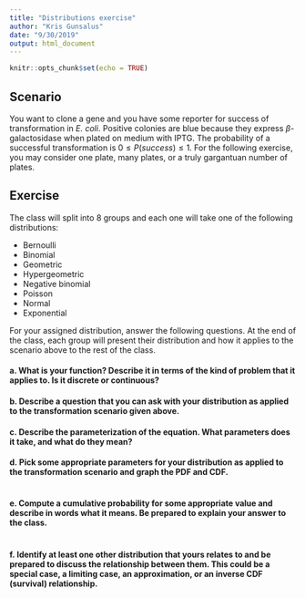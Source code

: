 ```yaml
---
title: "Distributions exercise"
author: "Kris Gunsalus"
date: "9/30/2019"
output: html_document
---
```


```r
knitr::opts_chunk$set(echo = TRUE)
```

## Scenario

You want to clone a gene and you have some reporter for success of transformation in *E. coli*. Positive colonies are blue because they express $\beta$-galactosidase when plated on medium with IPTG. The probability of a successful transformation is $0 \le P(success) \le 1$. For the following exercise, you may consider one plate, many plates, or a truly gargantuan number of plates.

## Exercise

The class will split into 8 groups and each one will take one of the following distributions:

- Bernoulli
- Binomial
- Geometric
- Hypergeometric
- Negative binomial
- Poisson
- Normal
- Exponential

For your assigned distribution, answer the following questions. At the end of the class, each group will present their distribution and how it applies to the scenario above to the rest of the class.

#### a. What is your function? Describe it in terms of the kind of problem that it applies to. Is it discrete or continuous?

<!-- Insert your answer below. -->


#### b. Describe a question that you can ask with your distribution as applied to the transformation scenario given above.

<!-- Insert your answer below. -->


#### c. Describe the parameterization of the equation. What parameters does it take, and what do they mean?

<!-- Insert your answer below. -->


#### d. Pick some appropriate parameters for your distribution as applied to the transformation scenario and graph the PDF and CDF.

```r
```


#### e. Compute a cumulative probability for some appropriate value and describe in words what it means. Be prepared to explain your answer to the class.

```r
```

<!-- Insert your answer below. -->


#### f. Identify at least one other distribution that yours relates to and be prepared to discuss the relationship between them. This could be a special case, a limiting case, an approximation, or an inverse CDF (survival) relationship.

<!-- Insert your answer below. -->
